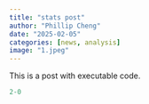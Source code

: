 ```yaml
---
title: "stats post"
author: "Phillip Cheng"
date: "2025-02-05"
categories: [news, analysis]
image: "1.jpeg"
---
```


This is a post with executable code.

```r
2-0
```
